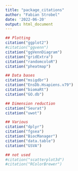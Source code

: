 ```yaml
---
title: "package_citations"
author: "Fabian Strobel"
date: '2022-06-20'
output: html_document
---
```


```r
## Plotting
citation("ggplot2")
#citation("ggvenn")
citation("ggVennDiagram")
citation("gridExtra")
citation("randomcoloR")
citation("pheatmap")

## Data bases
citation("msigdbr")
citation("EnsDb.Hsapiens.v79")
citation("biomaRt")
citation("GO.db")

## Dimension reduction
citation("Seurat")
citation("uwot")

## Various
citation("dplyr")
citation("fgsea")
citation("BiocManager")
citation("data.table")
citation("GSVA")

## not used
#citation("scatterplot3d")
#citation("RColorBrewer")
```

